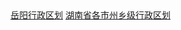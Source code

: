 {{Catnav|頁面分類|...|湖南行政区划|湖南省乡级行政区划|湖南省各市州乡级行政区划|岳阳行政区划}}
{{Catnav|頁面分類|...|湖南行政区划|湖南省地级行政区|岳阳|岳阳行政区划}}

[[Category:岳阳行政区划|]]
[[Category:湖南省各市州乡级行政区划|]]
<br>
{{hideh
|Head = 岳阳各区县市所辖乡镇与街道
|FrameStyle   = border:solid 1px #000080;
|HeadStyle    = text-align:center;background:transparent;
|ContentStyle = background: #99CCFF;
}}
{{岳阳市岳阳楼区行政区划|state=expanded}}
{{岳阳市云溪区行政区划|state=expanded}}
{{岳阳市君山区行政区划|state=expanded}}
{{临湘市行政区划|state=expanded}}
{{汨罗市行政区划|state=expanded}}
{{岳阳县行政区划|state=expanded}}
{{湘阴县行政区划|state=expanded}}
{{平江县行政区划|state=expanded}}
{{华容县行政区划|state=expanded}}
{{屈原管理区行政区划|state=expanded}}
{{hidef}}